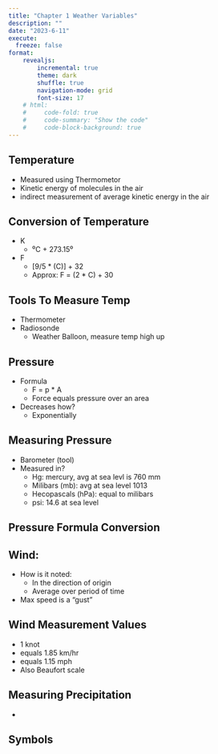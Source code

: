 ```yaml
---
title: "Chapter 1 Weather Variables"
description: ""
date: "2023-6-11"
execute:
  freeze: false
format:
    revealjs:
        incremental: true
        theme: dark
        shuffle: true
        navigation-mode: grid
        font-size: 17
    # html:
    #     code-fold: true
    #     code-summary: "Show the code"
    #     code-block-background: true
---
```



## Temperature

* Measured using Thermometor
* Kinetic energy of molecules in the air
* indirect measurement of average kinetic energy in the air

## Conversion of Temperature

* K 
  - ⁰C + 273.15⁰
* F 
  - [9/5 * (C)] + 32 
  - Approx: F = (2 * C) + 30


## Tools To Measure Temp

* Thermometer
* Radiosonde
  - Weather Balloon, measure temp high up

## Pressure
* Formula
  - F = p * A
  - Force equals pressure over an area
* Decreases how?
  - Exponentially

## Measuring Pressure
* Barometer (tool)
* Measured in?
  - Hg: mercury, avg at sea levl is 760 mm
  - Milibars (mb): avg at sea level 1013
  - Hecopascals (hPa): equal to milibars
  - psi: 14.6 at sea level

## Pressure Formula Conversion

## Wind:
* How is it noted:
  - In the direction of origin
  - Average over period of time
* Max speed is a "gust"


## Wind Measurement Values
* 1 knot
* equals 1.85 km/hr
* equals 1.15 mph
* Also Beaufort scale

## Measuring Precipitation
*  

## Symbols
